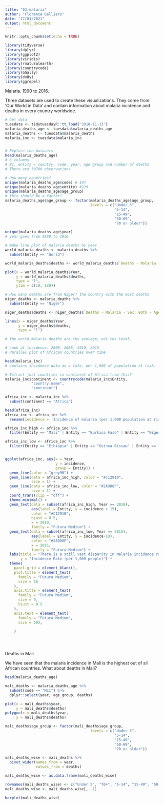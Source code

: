 ```yaml
---
title: "03-malaria"
author: "Florence Galliers"
date: "17/01/2021"
output: html_document
---
```


```r
knitr::opts_chunk$set(echo = TRUE)

library(tidyverse)
library(dplyr)
library(ggplot2)
library(viridis)
library(rnaturalearth)
library(countrycode)
library(GGally)
library(doBy)
library(ggrepel)

```

Malaria. 1990 to 2016.

Three datasets are used to create these visualizations. They come from ‘Our World in Data’ and contain information about malaria incidence and deaths in every country worldwide.

```r
# Get data
tuesdata <- tidytuesdayR::tt_load('2018-11-13')
malaria_deaths_age <- tuesdata$malaria_deaths_age
malaria_deaths <- tuesdata$malaria_deaths
malaria_inc <- tuesdata$malaria_inc


# Explore the datasets
head(malaria_deaths_age)
# 6 columns
# X1, entity = country, code, year, age group and number of deaths
# There are 30780 observations

# How many countries?
unique(malaria_deaths_age$code) # 197
unique(malaria_deaths_age$entity) #228
unique(malaria_deaths_age$age_group)
# this should be a factor?
malaria_deaths_age$age_group <- factor(malaria_deaths_age$age_group, 
                                       levels = c("Under 5",
                                                  "5-14",
                                                  "15-49",
                                                  "50-69",
                                                  "70 or older"))

unique(malaria_deaths_age$year)
# year goes from 1990 to 2016

# make line plot of malaria deaths by year
world_malaria_deaths <- malaria_deaths %>%
  subset(Entity == "World")

world_malaria_deaths$deaths <- world_malaria_deaths$`Deaths - Malaria - Sex: Both - Age: Age-standardized (Rate) (per 100,000 people)`

plot(x = world_malaria_deaths$Year,
     y = world_malaria_deaths$deaths,
     type = "l",
     ylim = c(10, 180))

# How many deaths are from Niger? the country with the most deaths
niger_deaths <- malaria_deaths %>%
  subset(Entity == "Niger")

niger_deaths$deaths <- niger_deaths$`Deaths - Malaria - Sex: Both - Age: Age-standardized (Rate) (per 100,000 people)`

lines(x = niger_deaths$Year,
      y = niger_deaths$deaths,
      type = "l")

# the world malaria deaths are the average, not the total.

# Look at incidence. 2000, 2005, 2010, 2015
# Parallel plot of African countries over time

head(malaria_inc)
# contains incidence data as a rate, per 1,000 of population at risk.

# Extract just countries in continent of Africa from this?
malaria_inc$continent <- countrycode(malaria_inc$Entity, 
            "country.name",
            "continent")

africa_inc <- malaria_inc %>%
  subset(continent == "Africa")

head(africa_inc)
africa_inc <- africa_inc %>%
  rename(incidence = 'Incidence of malaria (per 1,000 population at risk) (per 1,000 population at risk)')

africa_inc_high <- africa_inc %>%
  filter(Entity == "Mali" | Entity == "Burkina Faso" | Entity == "Nigeria")

africa_inc_low <- africa_inc %>%
  filter(Entity == "Ethiopia" | Entity == "Guinea-Bissau" | Entity == "Sao Tome and Principe")


ggplot(africa_inc, aes(x = Year, 
                       y = incidence,
                       group = Entity)) +
  geom_line(color = "grey90") +
  geom_line(data = africa_inc_high, color = "#C12910",
            size = 1) +
  geom_line(data = africa_inc_low, color = "#2A9D8F",
            size = 1) +
  coord_trans(clip = "off") +
  theme_minimal() +
  geom_text(data = subset(africa_inc_high, Year == 2010), 
            aes(label = Entity, y = incidence + 15),
            color = "#C12910",
            hjust = 0.5,
            x = 2010,
            family = "Futura Medium") +
  geom_text(data = subset(africa_inc_low, Year == 2015), 
            aes(label = Entity, y = incidence-10),
            color = "#2A9D8F", 
            x = 2015,
            family = "Futura Medium") +
  labs(title = "There is a still vast disparity in Malaria incidence rates throughout Africa",
       y = "Incidence Rate (per 1,000 people)") +
  theme(
    panel.grid = element_blank(),
    plot.title = element_text(
      family = "Futura Medium",
      size = 16
    ),
    axis.title = element_text(
      family = "Futura Medium",
      size = 9,
      hjust = 0.5
    ),
    axis.text = element_text(
      family = "Futura Medium",
      size = 10),
    
    ) 





```

Deaths in Mali

We have seen that the malaria incidence in Mali is the highest out of all African countries. What about deaths in Mali?

```r
head(malaria_deaths_age)

mali_deaths <- malaria_deaths_age %>%
  subset(code == "MLI") %>%
  dplyr::select(year, age_group, deaths)

plot(x = mali_deaths$year,
     y = mali_deaths$deaths)
polygon(x = mali_deaths$year,
     y = mali_deaths$deaths)

mali_deaths$age_group <- factor(mali_deaths$age_group, 
                                       levels = c("Under 5",
                                                  "5-14",
                                                  "15-49",
                                                  "50-69",
                                                  "70 or older"))

mali_deaths_wise <- mali_deaths %>%
  pivot_wider(names_from = year,
              values_from = deaths)

mali_deaths_wise <- as.data.frame(mali_deaths_wise)

rownames(mali_deaths_wise) <- c("Under 5", "70+", "5-14", "15-49", "50-69")
mali_deaths_wise <- mali_deaths_wise[, -1]

barplot(mali_deaths_wise)



```

